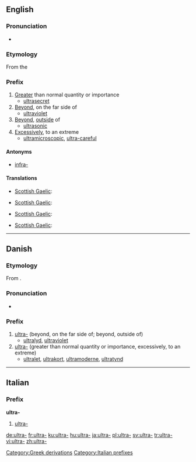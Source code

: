 {{also|ultra|ultrà}}
==English==

===Pronunciation===
* {{IPA|/ˈaltrə/}}

===Etymology===
From the {{etyl|la}} {{term|ultra||lang=la|beyond}}

===Prefix===
{{infl|en|prefix}}

# [[greater|Greater]] than normal quantity or importance
#* [[ultrasecret]]
# [[beyond|Beyond]], on the far side of
#* [[ultraviolet]]
# [[beyond|Beyond]], [[outside]] of
#* [[ultrasonic]]
# [[excessively|Excessively]], to an extreme
#* [[ultramicroscopic]], [[ultra-careful]]

====Antonyms====
* [[infra-]]

====Translations====
{{trans-top|greater than normal quantity or importance}}
* [[Scottish Gaelic]]: {{t-|gd|os-|xs=Scottish Gaelic}}
{{trans-mid}}
{{trans-bottom}}

{{trans-top|beyond, on the far side of}}
* [[Scottish Gaelic]]: {{t-|gd|os-|xs=Scottish Gaelic}}
{{trans-mid}}
{{trans-bottom}}

{{trans-top|beyond, outside of}}
* [[Scottish Gaelic]]: {{t-|gd|os-|xs=Scottish Gaelic}}
{{trans-mid}}
{{trans-bottom}}

{{trans-top|excessively, to an extreme}}
* [[Scottish Gaelic]]: {{t-|gd|os-|xs=Scottish Gaelic}}
{{trans-mid}}
{{trans-bottom}}

[[Category:Greek derivations]]

----

==Danish==

===Etymology===
From {{etyl|la|da}} {{term|ultra||beyond|lang=la}}.

===Pronunciation===
* {{IPA|/ultra-/|[ˈultˢʁ̥ɑˈ-]|[ˈultˢʁ̥ɑˌ-]|lang=da}}

===Prefix===
{{infl|da|prefix}}

# [[ultra#English|ultra-]] (beyond, on the far side of; beyond, outside of)
#* [[ultralyd]], [[ultraviolet]]
# [[ultra#English|ultra-]] (greater than normal quantity or importance, excessively, to an extreme)
#* [[ultralet]], [[ultrakort]], [[ultramoderne]], [[ultratynd]]

----

==Italian==

===Prefix===
'''ultra-'''

# [[#English|ultra-]]

[[Category:Italian prefixes]]

[[de:ultra-]]
[[fr:ultra-]]
[[ku:ultra-]]
[[hu:ultra-]]
[[ja:ultra-]]
[[pl:ultra-]]
[[sv:ultra-]]
[[tr:ultra-]]
[[vi:ultra-]]
[[zh:ultra-]]